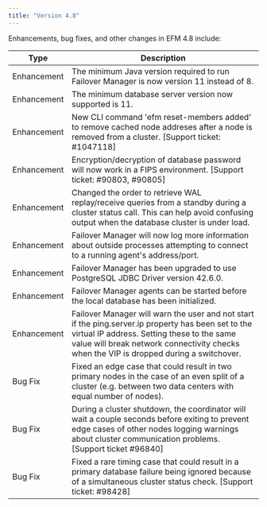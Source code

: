 ```yaml
---
title: "Version 4.8"
---
```


Enhancements, bug fixes, and other changes in EFM 4.8 include:

| Type | Description |
| ---- |------------ |
| Enhancement | The minimum Java version required to run Failover Manager is now version 11 instead of 8. |
| Enhancement | The minimum database server version now supported is 11.  |
| Enhancement | New CLI command 'efm reset-members added' to remove cached node addreses after a node is removed from a cluster. [Support ticket: #1047118]|
| Enhancement | Encryption/decryption of database password will now work in a FIPS environment. [Support ticket: #90803, #90805] |
| Enhancement | Changed the order to retrieve WAL replay/receive queries from a standby during a cluster status call. This can help avoid confusing output when the database cluster is under load. |
| Enhancement | Failover Manager will now log more information about outside processes attempting to connect to a running agent's address/port. |
| Enhancement | Failover Manager has been upgraded to use PostgreSQL JDBC Driver version 42.6.0. |
| Enhancement | Failover Manager agents can be started before the local database has been initialized. |
| Enhancement | Failover Manager will warn the user and not start if the ping.server.ip property has been set to the virtual IP address. Setting these to the same value will break network connectivity checks when the VIP is dropped during a switchover. |
| Bug Fix | Fixed an edge case that could result in two primary nodes in the case of an even split of a cluster (e.g. between two data centers with equal number of nodes). |
| Bug Fix | During a cluster shutdown, the coordinator will wait a couple seconds before exiting to prevent edge cases of other nodes logging warnings about cluster communication problems. [Support ticket #96840]|
| Bug Fix | Fixed a rare timing case that could result in a primary database failure being ignored because of a simultaneous cluster status check. [Support ticket: #98428] |

